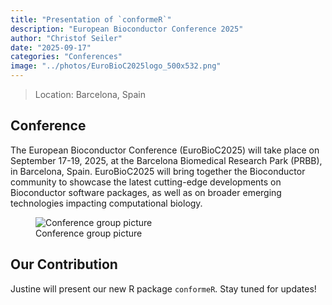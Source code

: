 ```yaml
---
title: "Presentation of `conformeR`"
description: "European Bioconductor Conference 2025"
author: "Christof Seiler"
date: "2025-09-17"
categories: "Conferences"
image: "../photos/EuroBioC2025logo_500x532.png"
---
```


> Location: Barcelona, Spain\

## Conference

The European Bioconductor Conference (EuroBioC2025) will take place on September 17-19, 2025, at the Barcelona Biomedical Research Park (PRBB), in Barcelona, Spain. EuroBioC2025 will bring together the Bioconductor community to showcase the latest cutting-edge developments on Bioconductor software packages, as well as on broader emerging technologies impacting computational biology.

![Conference group picture](../photos/EuroBioC2025logo_500x532.png)

## Our Contribution

Justine will present our new R package `conformeR`. Stay tuned for updates!
